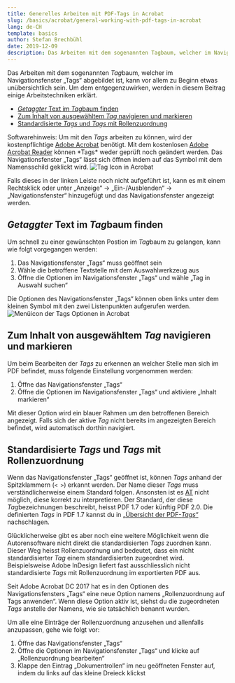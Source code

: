 ```yaml
---
title: Generelles Arbeiten mit PDF-Tags in Acrobat
slug: /basics/acrobat/general-working-with-pdf-tags-in-acrobat
lang: de-CH
template: basics
author: Stefan Brechbühl
date: 2019-12-09
description: Das Arbeiten mit dem sogenannten Tagbaum, welcher im Navigationsfenster „Tags“ abgebildet ist, kann vor allem zu Beginn etwas unübersichtlich sein. Um dem entgegenzuwirken, werden in diesem Beitrag einige Arbeitstechniken erklärt.
---
```


Das Arbeiten mit dem sogenannten *Tag*baum, welcher im Navigationsfenster „Tags“ abgebildet ist, kann vor allem zu Beginn etwas unübersichtlich sein. Um dem entgegenzuwirken, werden in diesem Beitrag einige Arbeitstechniken erklärt.

- [*Getaggter* Text im *Tag*baum finden](#getaggter-text-im-tagbaum-finden)
- [Zum Inhalt von ausgewähltem *Tag* navigieren und markieren](#zum-inhalt-von-ausgewähltem-tag-navigieren-und-markieren)
- [Standardisierte *Tags* und *Tags* mit Rollenzuordnung](#standardisierte-tags-und-tags-mit-rollenzuordnung)

<NoteMessage>
Softwarehinweis: Um mit den <em>Tags</em> arbeiten zu können, wird der kostenpflichtige <a href="https://acrobat.adobe.com/ch/de/acrobat.html">Adobe Acrobat</a> benötigt. Mit dem kostenlosen <a href="https://get.adobe.com/de/reader/">Adobe Acrobat Reader</a> können *Tags* weder geprüft noch geändert werden.
</NoteMessage>

<NoteMessage>
Das Navigationsfenster „Tags“ lässt sich öffnen indem auf das Symbol mit dem Namensschild geklickt wird.

<img src="/images/tag-icon.png" alt="Tag Icon in Acrobat" />

Falls dieses in der linken Leiste noch nicht aufgeführt ist, kann es mit einem Rechtsklick oder unter „Anzeige“ → „Ein-/Ausblenden“ → „Navigationsfenster“ hinzugefügt und das Navigationsfenster angezeigt werden.
</NoteMessage>

## *Getaggter* Text im *Tag*baum finden

Um schnell zu einer gewünschten Postion im *Tag*baum zu gelangen, kann wie folgt vorgegangen werden:

1. Das Navigationsfenster „Tags“ muss geöffnet sein
2. Wähle die betroffene Textstelle mit dem Auswahlwerkzeug aus
3. Öffne die Optionen im Navigationsfenster „Tags“ und wähle „Tag in Auswahl suchen“

<NoteMessage>
Die Optionen des Navigationsfenster „Tags“ können oben links unter dem kleinen Symbol mit den zwei Listenpunkten aufgerufen werden.

<img src="/images/tags-options-icon.png" alt="Menüicon der Tags Optionen in Acrobat" />
</NoteMessage>

## Zum Inhalt von ausgewähltem *Tag* navigieren und markieren

Um beim Bearbeiten der *Tags* zu erkennen an welcher Stelle man sich im PDF befindet, muss folgende Einstellung vorgenommen werden:

1. Öffne das Navigationsfenster „Tags“
2. Öffne die Optionen im Navigationsfenster „Tags“ und aktiviere „Inhalt markieren“

Mit dieser Option wird ein blauer Rahmen um den betroffenen Bereich angezeigt. Falls sich der aktive *Tag* nicht bereits im angezeigten Bereich befindet, wird automatisch dorthin navigiert.

## Standardisierte *Tags* und *Tags* mit Rollenzuordnung

Wenn das Navigationsfenster „Tags“ geöffnet ist, können *Tags* anhand der Spitzklammern (`< >`) erkannt werden. Der Name dieser *Tags* muss verständlicherweise einem Standard folgen. Ansonsten ist es [AT](/de/glossary/#at) nicht möglich, diese korrekt zu interpretieren. Der Standard, der diese *Tag*bezeichnungen beschreibt, heisst PDF 1.7 oder künftig PDF 2.0. Die definierten *Tags* in PDF 1.7 kannst du in [„Übersicht der PDF-*Tags*“](/de/basics/general/overview-of-the-pdf-tags) nachschlagen.

Glücklicherweise gibt es aber noch eine weitere Möglichkeit wenn die Autorensoftware nicht direkt die standardisierten *Tags* zuordnen kann. Dieser Weg heisst Rollenzuordnung und bedeutet, dass ein nicht standardisierter *Tag* einem standardisierten zugeordnet wird. Beispielsweise Adobe InDesign liefert fast ausschliesslich nicht standardisierte *Tags* mit Rollenzuordnung im exportierten PDF aus.

<NoteMessage>
Seit Adobe Acrobat DC 2017 hat es in den Optionen des Navigationsfensters „Tags“ eine neue Option namens „Rollenzuordnung auf Tags anwenden“. Wenn diese Option aktiv ist, siehst du die zugeordneten <em>Tags</em> anstelle der Namens, wie sie tatsächlich benannt wurden.
</NoteMessage>

Um alle eine Einträge der Rollenzuordnung anzusehen und allenfalls anzupassen, gehe wie folgt vor:

1. Öffne das Navigationsfenster „Tags“
2. Öffne die Optionen im Navigationsfenster „Tags“ und klicke auf „Rollenzuordnung bearbeiten“
3. Klappe den Eintrag „Dokumentrollen“ im neu geöffneten Fenster auf, indem du links auf das kleine Dreieck klickst